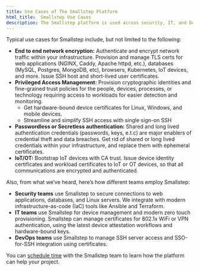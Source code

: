 ```yaml
---
title: Use Cases of The Smallstep Platform
html_title:  Smallstep Use Cases
description: The Smallstep platform is used across security, IT, and DevOps teams to enable end-to-end network encryption, privileged access management, passwordless authentication, and much more.
---
```


Typical use cases for Smallstep include, but not limited to the following:

- **End to end network encryption:** Authenticate and encrypt network traffic within your infrastructure. Provision and manage TLS certs for web applications (NGINX, Caddy, Apache httpd, etc.), databases (MySQL, Postgres, MongoDB, etc), browsers, Kubernetes, IoT devices, and more. Issue SSH host and short-lived user certificates.
- **Privileged Access Management:** Provision cryptographic identities and fine-grained trust policies for the people, devices, processes, or technology requiring access to workloads for easier detection and monitoring.
    - Get hardware-bound device certificates for Linux, Windows, and mobile devices.
    - Streamline and simplify SSH access with single sign-on SSH
- **Passwordless or Secretless authentication:** Shared and long lived authentication credentials (passwords, keys, e.t.c) are major enablers of credential theft and data breaches. Get rid of shared or long lived credentials within your infrastructure, and replace them with ephemeral certificates.
- **IoT/OT:** Bootstrap IoT devices with CA trust. Issue device identity certificates and workload certificates to IoT or OT devices, so that all communications are encrypted and authenticated.

Also, from what we’ve heard, here’s how different teams employ Smallstep:

- **Security teams** use Smallstep to secure connections to web applications, databases, and Linux servers. We integrate with modern infrastructure-as-code (IaC) tools like Ansible and Terraform.
- **IT teams** use Smallstep for device management and modern zero touch provisioning. Smallstep can manage certificates for 802.1x WiFi or VPN authentication, using the latest device attestation workflows and hardware-bound keys.
- **DevOps teams** use Smallstep to manage SSH server access and SSO-for-SSH integration using certificates.

You can [schedule time](https://smallstep.com/request-demo/) with the Smallstep team to learn how the platform can help your project.

